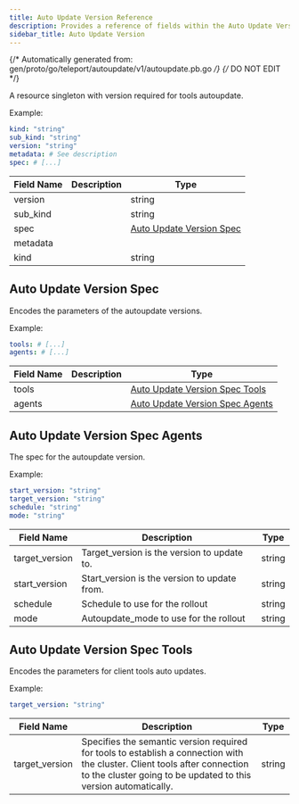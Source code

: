 ```yaml
---
title: Auto Update Version Reference
description: Provides a reference of fields within the Auto Update Version resource, which you can manage with tctl.
sidebar_title: Auto Update Version
---
```

{/* Automatically generated from: gen/proto/go/teleport/autoupdate/v1/autoupdate.pb.go */}
{/* DO NOT EDIT */}

A resource singleton with version required for tools autoupdate.

Example:

```yaml
kind: "string"
sub_kind: "string"
version: "string"
metadata: # See description
spec: # [...]
```
|Field Name|Description|Type|
|---|---|---|
|version||string|
|sub_kind||string|
|spec||[Auto Update Version Spec](#auto-update-version-spec)|
|metadata|||
|kind||string|

## Auto Update Version Spec

Encodes the parameters of the autoupdate versions.


Example:

```yaml
tools: # [...]
agents: # [...]
```

|Field Name|Description|Type|
|---|---|---|
|tools||[Auto Update Version Spec Tools](#auto-update-version-spec-tools)|
|agents||[Auto Update Version Spec Agents](#auto-update-version-spec-agents)|

## Auto Update Version Spec Agents

The spec for the autoupdate version.


Example:

```yaml
start_version: "string"
target_version: "string"
schedule: "string"
mode: "string"
```

|Field Name|Description|Type|
|---|---|---|
|target_version|Target_version is the version to update to.|string|
|start_version|Start_version is the version to update from.|string|
|schedule|Schedule to use for the rollout|string|
|mode|Autoupdate_mode to use for the rollout|string|

## Auto Update Version Spec Tools

Encodes the parameters for client tools auto updates.


Example:

```yaml
target_version: "string"
```

|Field Name|Description|Type|
|---|---|---|
|target_version|Specifies the semantic version required for tools to establish a connection with the cluster. Client tools after connection to the cluster going to be updated to this version automatically.|string|

